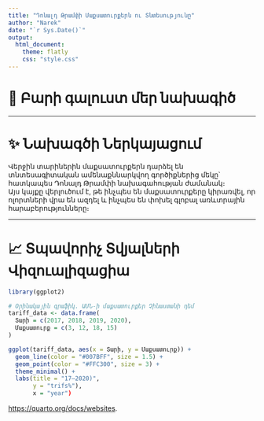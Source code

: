 ```yaml
---
title: "Դոնալդ Թրամփի Մաքսատուրքերն ու Տնտեսությունը"
author: "Narek"
date: "`r Sys.Date()`"
output: 
  html_document:
    theme: flatly
    css: "style.css"
---
```


# 🏡 Բարի գալուստ մեր նախագիծ

---

# ✨ Նախագծի Ներկայացում

Վերջին տարիներին մաքսատուրքերն դարձել են տնտեսագիտական ամենաքննարկվող գործիքներից մեկը՝ հատկապես Դոնալդ Թրամփի նախագահության ժամանակ։  
Այս կայքը վերլուծում է, թե ինչպես են մաքսատուրքերը կիրառվել, որ ոլորտների վրա են ազդել և ինչպես են փոխել գլոբալ առևտրային հարաբերությունները։

---

# 📈 Տպավորիչ Տվյալների Վիզուալիզացիա

```r
library(ggplot2)

# Օրինակային գրաֆիկ. ԱՄՆ-ի մաքսատուրքեր Չինաստանի դեմ
tariff_data <- data.frame(
  Տարի = c(2017, 2018, 2019, 2020),
  Մաքսատուրք = c(3, 12, 18, 15)
)

ggplot(tariff_data, aes(x = Տարի, y = Մաքսատուրք)) +
  geom_line(color = "#007BFF", size = 1.5) +
  geom_point(color = "#FFC300", size = 3) +
  theme_minimal() +
  labs(title = "17–2020)", 
       y = "trifs%"), 
       x = "year")
```

 <https://quarto.org/docs/websites>.
